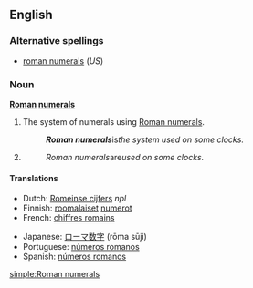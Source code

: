 ==English==

===Alternative spellings===
* [[roman numerals]] (''US'')

===Noun===
'''[[Roman]] [[numeral]]s'''

# {{uncountable}} The system of numerals using [[Roman numeral]]s.
#: '''''Roman numerals''' ''is'' the system used on some clocks.''
# {{plural of|[[Roman numeral]]}}
#: ''Roman numerals ''are'' used on some clocks.''

====Translations====
{{trans-top|system of numerals}}
* Dutch: [[Romeinse cijfers]] ''npl''
* Finnish: [[roomalainen|roomalaiset]] [[numero|numerot]] {{p}}
* French: [[chiffres romains]] {{m|p}}
{{trans-mid}}
* Japanese: [[ローマ数字]] (rōma sūji)
* Portuguese: [[números romanos]] {{m|p}}
* Spanish: [[números romanos]] {{m|p}}
{{trans-bottom}}

{{trans-see|plural of "Roman numeral"|Roman numeral}}

[[simple:Roman numerals]]
